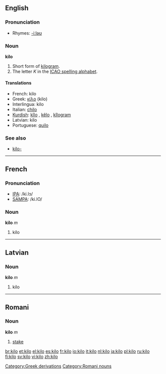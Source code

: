 ==English==

===Pronunciation===
*Rhymes: [[Rhymes:English:-iːləʊ|-iːləʊ]]

===Noun===
'''kilo'''

# Short form of [[kilogram]].
# The letter ''K'' in the [[ICAO spelling alphabet]].

====Translations====
*French: kilo {{m}}
*Greek: [[κίλο]] (kilo)
*Interlingua: kilo
*Italian: [[chilo]] {{m}}
*[[Kurdish]]: [[kîlo]] {{f}}, [[kêlo]] {{f}}, [[kîlogram]] {{f}}
*Latvian: kilo {{m}}
*Portuguese: [[quilo]] {{m}}

===See also===
*[[kilo-]]

----

==French==

===Pronunciation===
*[[w:IPA|IPA]]: /ki.lɔ/
*[[w:SAMPA|SAMPA]]: /ki.lO/

===Noun===
'''kilo''' ''m''

# kilo

----

==Latvian==

===Noun===
'''kilo''' ''m''

# kilo

[[Category:Greek derivations]]

----

==Romani==

===Noun===
'''kilo''' ''m''

# [[stake]]

[[Category:Romani nouns]]

[[br:kilo]]
[[et:kilo]]
[[el:kilo]]
[[es:kilo]]
[[fr:kilo]]
[[io:kilo]]
[[it:kilo]]
[[nl:kilo]]
[[ja:kilo]]
[[pl:kilo]]
[[ru:kilo]]
[[fi:kilo]]
[[sv:kilo]]
[[vi:kilo]]
[[zh:kilo]]